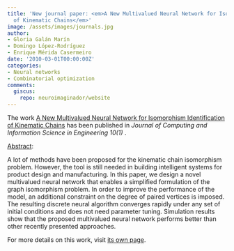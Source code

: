 ```yaml
---
title: 'New journal paper: <em>A New Multivalued Neural Network for Isomorphism Identification
  of Kinematic Chains</em>'
image: /assets/images/journals.jpg
author:
- Gloria Galán Marín
- Domingo López-Rodríguez
- Enrique Mérida Casermeiro
date: '2010-03-01T00:00:00Z'
categories:
- Neural networks
- Combinatorial optimization
comments:
  giscus:
    repo: neuroimaginador/website
---
```


The work <u>A New Multivalued Neural Network for Isomorphism Identification of Kinematic Chains</u> has been published in <em><em>Journal of Computing and Information Science in Engineering</em> 10(1) </em>.

<u>Abstract</u>:



A lot of methods have been proposed for the kinematic chain isomorphism problem. However, the tool is still needed in building intelligent systems for product design and manufacturing. In this paper, we design a novel multivalued neural network that enables a simplified formulation of the graph isomorphism problem. In order to improve the performance of the model, an additional constraint on the degree of paired vertices is imposed. The resulting discrete neural algorithm converges rapidly under any set of initial conditions and does not need parameter tuning. Simulation results show that the proposed multivalued neural network performs better than other recently presented approaches.




For more details on this work, visit <a href='/publications/journals/2010-isomorphism'>its own page</a>.
